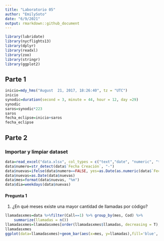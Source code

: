 ```yaml
---
title: "Laboratorio 05"
author: "EmilySoto"
date: "6/9/2021"
output: rmarkdown::github_document
---
```

```r
library(lubridate)
library(nycflights13)
library(dplyr)
library(readxl)
library(zoo)
library(stringr)
library(ggplot2)
```


## Parte 1
```r
inicio=mdy_hms("August  21, 2017, 18:26:40", tz = "UTC")
inicio
synodic=duration(second = 3, minute = 44, hour = 12, day =29)
synodic
saros=synodic*223
saros
fecha_eclipse=inicio+saros
fecha_eclipse
```

## Parte 2
### Importar y limpiar dataset
```r
data=read_excel("data.xlsx", col_types = c("text","date", "numeric", "text", "numeric", "numeric", "numeric", "text", "date"))
data$numero=str_detect(data$`Fecha Creación`, "-")
data$nuevas=ifelse(data$numero==FALSE, yes=as.Date(as.numeric(data$`Fecha Creación`)), no=dmy(data$`Fecha Creación`))
data$nuevas=as.Date(data$nuevas)
data$mes=format(data$nuevas, "%m")
data$dia=weekdays(data$nuevas)
```

#### Pregunta 1
1.	¿En qué meses existe una mayor cantidad de llamadas por código?
```r
llamadasxmes=data %>%filter(Call==1) %>% group_by(mes, Cod) %>%
    summarize(llamadas = n())
llamadasxmes=llamadasxmes[order(llamadasxmes$llamadas, decreasing = T),]
llamadasxmes
ggplot(data=llamadasxmes)+geom_bar(aes(x=mes, y=llamadas),fill='blue', stat="identity") 

```
